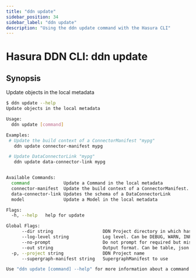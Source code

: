 ```yaml
---
title: "ddn update"
sidebar_position: 34
sidebar_label: "ddn update"
description: "Using the ddn update command with the Hasura CLI"
---
```


# Hasura DDN CLI: ddn update

## Synopsis
Update objects in the local metadata

```bash
$ ddn update --help
Update objects in the local metadata

Usage:
  ddn update [command]

Examples:
 # Update the build context of a ConnectorManifest "mypg"
   ddn update connector-manifest mypg

 # Update DataConnectorLink "mypg" 
   ddn update data-connector-link mypg


Available Commands:
  command             Update a Command in the local metadata
  connector-manifest  Update the build context of a ConnectorManifest.
  data-connector-link Updates the schema of a DataConnectorLink
  model               Update a Model in the local metadata

Flags:
  -h, --help   help for update

Global Flags:
      --dir string                   DDN Project directory in which hasura.yaml is present (default ".")
      --log-level string             Log level. Can be DEBUG, WARN, INFO, ERROR, or FATAL. (default "INFO")
      --no-prompt                    Do not prompt for required but missing flags
      --out string                   Output format. Can be table, json or yaml. (default "table")
  -p, --project string               DDN Project name
      --supergraph-manifest string   SupergraphManifest to use

Use "ddn update [command] --help" for more information about a command.
```

